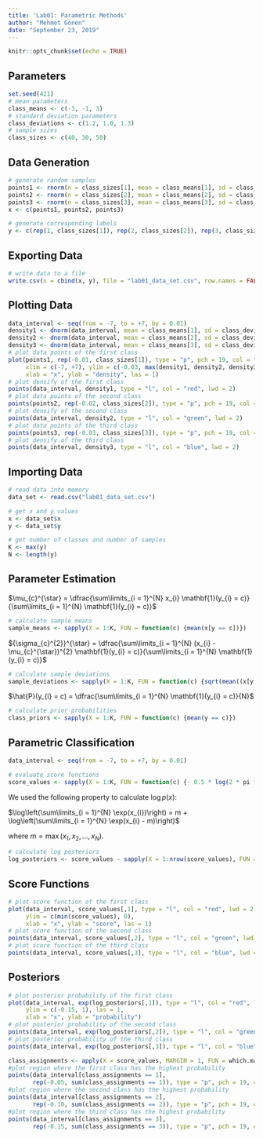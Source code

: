 ```yaml
---
title: 'Lab01: Parametric Methods'
author: "Mehmet Gönen"
date: "September 23, 2019"
---
```


```r
knitr::opts_chunk$set(echo = TRUE)
```

## Parameters
```r
set.seed(421)
# mean parameters
class_means <- c(-3, -1, 3)
# standard deviation parameters
class_deviations <- c(1.2, 1.0, 1.3)
# sample sizes
class_sizes <- c(40, 30, 50)
```

## Data Generation
```r
# generate random samples
points1 <- rnorm(n = class_sizes[1], mean = class_means[1], sd = class_deviations[1])
points2 <- rnorm(n = class_sizes[2], mean = class_means[2], sd = class_deviations[2])
points3 <- rnorm(n = class_sizes[3], mean = class_means[3], sd = class_deviations[3])
x <- c(points1, points2, points3)

# generate corresponding labels
y <- c(rep(1, class_sizes[1]), rep(2, class_sizes[2]), rep(3, class_sizes[3]))
```

## Exporting Data
```r
# write data to a file
write.csv(x = cbind(x, y), file = "lab01_data_set.csv", row.names = FALSE)
```

## Plotting Data
```r
data_interval <- seq(from = -7, to = +7, by = 0.01)
density1 <- dnorm(data_interval, mean = class_means[1], sd = class_deviations[1])
density2 <- dnorm(data_interval, mean = class_means[2], sd = class_deviations[2])
density3 <- dnorm(data_interval, mean = class_means[3], sd = class_deviations[3])
# plot data points of the first class
plot(points1, rep(-0.01, class_sizes[1]), type = "p", pch = 19, col = "red",
     xlim = c(-7, +7), ylim = c(-0.03, max(density1, density2, density3)),
     xlab = "x", ylab = "density", las = 1)
# plot densify of the first class
points(data_interval, density1, type = "l", col = "red", lwd = 2)
# plot data points of the second class
points(points2, rep(-0.02, class_sizes[2]), type = "p", pch = 19, col = "green")
# plot densify of the second class
points(data_interval, density2, type = "l", col = "green", lwd = 2)
# plot data points of the third class
points(points3, rep(-0.03, class_sizes[3]), type = "p", pch = 19, col = "blue")
# plot densify of the third class
points(data_interval, density3, type = "l", col = "blue", lwd = 2)
```

## Importing Data
```r
# read data into memory
data_set <- read.csv("lab01_data_set.csv")

# get x and y values
x <- data_set$x
y <- data_set$y

# get number of classes and number of samples
K <- max(y)
N <- length(y)
```

## Parameter Estimation
$\mu_{c}^{\star} = \dfrac{\sum\limits_{i = 1}^{N} x_{i} \mathbf{1}(y_{i} = c)}{\sum\limits_{i = 1}^{N} \mathbf{1}(y_{i} = c)}$

```r
# calculate sample means
sample_means <- sapply(X = 1:K, FUN = function(c) {mean(x[y == c])})
```

${\sigma_{c}^{2}}^{\star} = \dfrac{\sum\limits_{i = 1}^{N} (x_{i} - \mu_{c}^{\star})^{2} \mathbf{1}(y_{i} = c)}{\sum\limits_{i = 1}^{N} \mathbf{1}(y_{i} = c)}$

```r
# calculate sample deviations
sample_deviations <- sapply(X = 1:K, FUN = function(c) {sqrt(mean((x[y == c] - sample_means[c])^2))})
```

$\hat{P}(y_{i} = c) = \dfrac{\sum\limits_{i = 1}^{N} \mathbf{1}(y_{i} = c)}{N}$

```r
# calculate prior probabilities
class_priors <- sapply(X = 1:K, FUN = function(c) {mean(y == c)})
```

## Parametric Classification
```r
data_interval <- seq(from = -7, to = +7, by = 0.01)
```

\begin{align*}
g_{c}(x) &= \log p(x | y = c) + \log P(y = c)\\
&= -\dfrac{1}{2} \log(2 \pi \sigma_{c}^{2}) - \dfrac{(x - \mu_{c})^{2}}{2 \sigma_{c}^{2}} + \log P(y = c)
\end{align*}

```r
# evaluate score functions
score_values <- sapply(X = 1:K, FUN = function(c) {- 0.5 * log(2 * pi * sample_deviations[c]^2) - 0.5 * (data_interval - sample_means[c])^2 / sample_deviations[c]^2 + log(class_priors[c])})
```

\begin{align*}
\log P(y = c | x) &= \log p(x | y = c) + \log P(y = c) - \log p(x)\\
\log p(x) &= \log\left(\sum \limits_{c = 1}^{K} p(x | y = c) P(y = c)\right)
\end{align*}

We used the following property to calculate $\log p(x)$:

$\log\left(\sum\limits_{i = 1}^{N} \exp(x_{i})\right) = m + \log\left(\sum\limits_{i = 1}^{N} \exp(x_{i} - m)\right)$

where $m = \max(x_{1}, x_{2}, \dots, x_{N})$.

```r
# calculate log posteriors
log_posteriors <- score_values - sapply(X = 1:nrow(score_values), FUN = function(r) {max(score_values[r,]) + log(sum(exp(score_values[r,] - max(score_values[r,]))))})
```

## Score Functions
```r
# plot score function of the first class
plot(data_interval, score_values[,1], type = "l", col = "red", lwd = 2, 
     ylim = c(min(score_values), 0), 
     xlab = "x", ylab = "score", las = 1)
# plot score function of the second class
points(data_interval, score_values[,2], type = "l", col = "green", lwd = 2)
# plot score function of the third class
points(data_interval, score_values[,3], type = "l", col = "blue", lwd = 2)
```

## Posteriors
```r
# plot posterior probability of the first class
plot(data_interval, exp(log_posteriors[,1]), type = "l", col = "red", lwd = 2,
     ylim = c(-0.15, 1), las = 1,
     xlab = "x", ylab = "probability")
# plot posterior probability of the second class
points(data_interval, exp(log_posteriors[,2]), type = "l", col = "green", lwd = 2)
# plot posterior probability of the third class
points(data_interval, exp(log_posteriors[,3]), type = "l", col = "blue", lwd = 2)

class_assignments <- apply(X = score_values, MARGIN = 1, FUN = which.max)
#plot region where the first class has the highest probability
points(data_interval[class_assignments == 1], 
       rep(-0.05, sum(class_assignments == 1)), type = "p", pch = 19, col = "red")
#plot region where the second class has the highest probability
points(data_interval[class_assignments == 2], 
       rep(-0.10, sum(class_assignments == 2)), type = "p", pch = 19, col = "green")
#plot region where the third class has the highest probability
points(data_interval[class_assignments == 3], 
       rep(-0.15, sum(class_assignments == 3)), type = "p", pch = 19, col = "blue")
```
